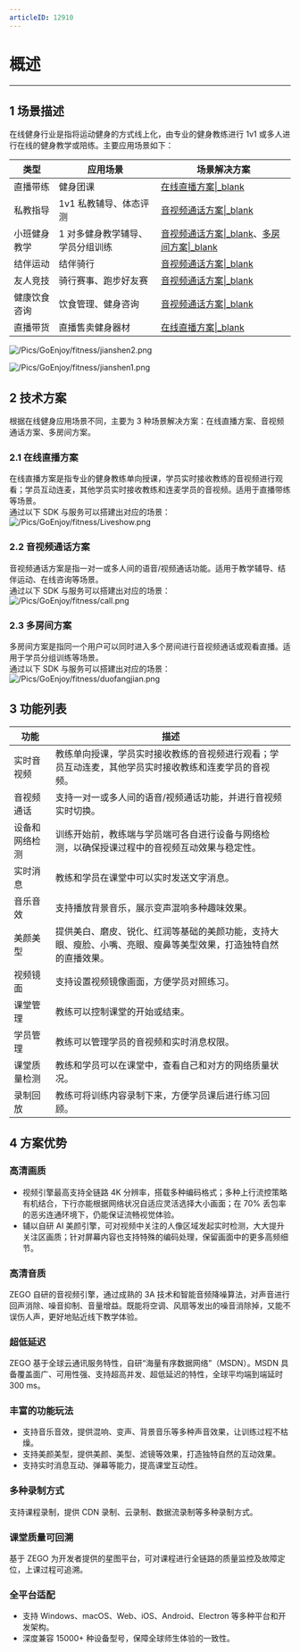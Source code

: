 ```yaml
---
articleID: 12910
---
```

# 概述

- - -

## 1 场景描述

在线健身行业是指将运动健身的方式线上化，由专业的健身教练进行 1v1 或多人进行在线的健身教学或陪练。主要应用场景如下：

| 类型 |应用场景| 场景解决方案 |
| --- | ---- | ------ |
|直播带练|健身团课|[在线直播方案\|_blank](#12915)|
|私教指导|1v1 私教辅导、体态评测|[音视频通话方案\|_blank](#12918)|
|小班健身教学|1 对多健身教学辅导、学员分组训练|[音视频通话方案\|_blank](#12918)、[多房间方案\|_blank](#12921)|
|结伴运动|结伴骑行|[音视频通话方案\|_blank](#12918)|
|友人竞技|骑行赛事、跑步好友赛|[音视频通话方案\|_blank](#12918)|
|健康饮食咨询|饮食管理、健身咨询|[音视频通话方案\|_blank](#12918)|
|直播带货|直播售卖健身器材|[在线直播方案\|_blank](#12915)|

![/Pics/GoEnjoy/fitness/jianshen2.png](http://doc.oa.zego.im/Pics/GoEnjoy/fitness/jianshen2.png)

![/Pics/GoEnjoy/fitness/jianshen1.png](http://doc.oa.zego.im/Pics/GoEnjoy/fitness/jianshen1.png)


## 2 技术方案
根据在线健身应用场景不同，主要为 3 种场景解决方案：在线直播方案、音视频通话方案、多房间方案。

### 2.1 在线直播方案
在线直播方案是指专业的健身教练单向授课，学员实时接收教练的音视频进行观看；学员互动连麦，其他学员实时接收教练和连麦学员的音视频。适用于直播带练等场景。    
通过以下 SDK 与服务可以搭建出对应的场景：
![/Pics/GoEnjoy/fitness/Liveshow.png](http://doc.oa.zego.im/Pics/GoEnjoy/fitness/Liveshow.png)

### 2.2 音视频通话方案
音视频通话方案是指一对一或多人间的语音/视频通话功能。适用于教学辅导、结伴运动、在线咨询等场景。   
通过以下 SDK 与服务可以搭建出对应的场景：
![/Pics/GoEnjoy/fitness/call.png](http://doc.oa.zego.im/Pics/GoEnjoy/fitness/call.png)

### 2.3 多房间方案
多房间方案是指同一个用户可以同时进入多个房间进行音视频通话或观看直播。适用于学员分组训练等场景。   
通过以下 SDK 与服务可以搭建出对应的场景：
![/Pics/GoEnjoy/fitness/duofangjian.png](http://doc.oa.zego.im/Pics/GoEnjoy/fitness/duofangjian.png)


## 3 功能列表
| 功能 | 描述 |
| --- | ---- |
|实时音视频|教练单向授课，学员实时接收教练的音视频进行观看；学员互动连麦，其他学员实时接收教练和连麦学员的音视频。|
|音视频通话|支持一对一或多人间的语音/视频通话功能，并进行音视频实时切换。|
|设备和网络检测|训练开始前，教练端与学员端可各自进行设备与网络检测，以确保授课过程中的音视频互动效果与稳定性。|
|实时消息|教练和学员在课堂中可以实时发送文字消息。|
|音乐音效|支持播放背景音乐，展示变声混响多种趣味效果。|
|美颜美型|提供美白、磨皮、锐化、红润等基础的美颜功能，支持大眼、瘦脸、小嘴、亮眼、瘦鼻等美型效果，打造独特自然的直播效果。|
|视频镜面|支持设置视频镜像画面，方便学员对照练习。|
|课堂管理|教练可以控制课堂的开始或结束。|
|学员管理|教练可以管理学员的音视频和实时消息权限。|
|课堂质量检测|教练和学员可以在课堂中，查看自己和对方的网络质量状况。|
|录制回放|教练可将训练内容录制下来，方便学员课后进行练习回顾。|


## 4 方案优势

### **高清画质**

- 视频引擎最高支持全链路 4K 分辨率，搭载多种编码格式；多种上行流控策略有机结合，下行亦能根据网络状况自适应灵活选择大小画面；在 70% 丢包率的恶劣连通环境下，仍能保证流畅视觉体验。
- 辅以自研 AI 美颜引擎，可对视频中关注的人像区域发起实时检测，大大提升关注区画质；针对屏幕内容也支持特殊的编码处理，保留画面中的更多高频细节。

### **高清音质**

ZEGO 自研的音视频引擎，通过成熟的 3A 技术和智能音频降噪算法，对声音进行回声消除、噪音抑制、音量增益。既能将空调、风扇等发出的噪音消除掉，又能不误伤人声，更好地贴近线下教学体验。

### **超低延迟**

ZEGO 基于全球云通讯服务特性，自研“海量有序数据网络”（MSDN）。MSDN 具备覆盖面广、可用性强、支持超高并发、超低延迟的特性，全球平均端到端延时 300 ms。

### **丰富的功能玩法**

- 支持音乐音效，提供混响、变声、背景音乐等多种声音效果，让训练过程不枯燥。
- 支持美颜美型，提供美颜、美型、滤镜等效果，打造独特自然的互动效果。
- 支持实时消息互动、弹幕等能力，提高课堂互动性。

### **多种录制方式**

支持课程录制，提供 CDN 录制、云录制、数据流录制等多种录制方式。


### **课堂质量可回溯**

基于 ZEGO 为开发者提供的星图平台，可对课程进行全链路的质量监控及故障定位，上课过程可追溯。


### **全平台适配**

- 支持 Windows、macOS、Web、iOS、Android、Electron 等多种平台和开发架构。
- 深度兼容 15000+ 种设备型号，保障全球师生体验的一致性。
